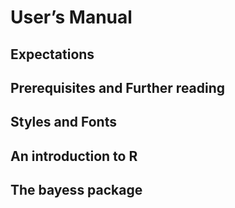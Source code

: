 # User's Manual

## Expectations

## Prerequisites and Further reading

## Styles and Fonts

## An introduction to R

## The bayess package